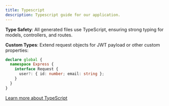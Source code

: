 ```yaml
---
title: Typescript
description: Typescript guide for our application.
---
```


**Type Safety**: All generated files use TypeScript, ensuring strong typing for models, controllers, and routes.

**Custom Types**: Extend request objects for JWT payload or other custom properties:

```typescript
declare global {
  namespace Express {
    interface Request {
      user?: { id: number; email: string };
    }
  }
}
```

[Learn more about TypeScript](https://www.typescriptlang.org/docs/)
